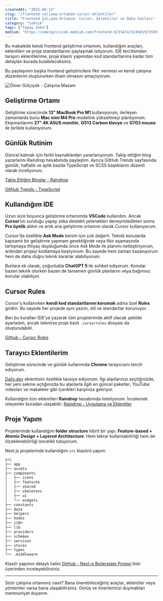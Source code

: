 ```yaml
---
createdAt: "2025-08-13"
slug: "/frontend-calisma-ortamim-cursor-eklentiler"
title: "Frontend Çalışma Ortamım: Cursor, Eklentiler ve Daha Fazlası"
category: "teknik"
tags: ["Yapay Zeka"]
medium: "https://omergulcicek.medium.com/frontend-%C3%A7al%C4%B1%C5%9Fma-ortam%C4%B1m-cursor-eklentiler-ve-daha-fazlas%C4%B1-d0b63064fe25"
---
```


Bu makalede kendi frontend geliştirme ortamımı, kullandığım araçları, eklentileri ve proje standartlarımı paylaşmak istiyorum. IDE tercihimden tarayıcı eklentilerime, proje klasör yapımdan kod standartlarıma kadar tüm detayları burada bulabileceksiniz.

Bu paylaşımın başka frontend geliştiricilere fikir vermesi ve kendi çalışma düzenlerini oluştururken ilham olmasını amaçlıyorum.

![Ömer Gülçiçek - Çalışma Masam](/blog/2025-08-13/calisma-masam.JPG)

## Geliştirme Ortamı

Geliştirme sürecimde **13" MacBook Pro M1** kullanıyorum, ilerleyen zamanlarda bunu **Mac mini M4 Pro** modeline yükseltmeyi planlıyorum. Ekipmanlarımı **27" 4K ASUS monitör**, **G513 Carbon klavye** ve **G703 mouse** ile birlikte kullanıyorum.

## Günlük Rutinim

Güncel kalmak için farklı kaynaklardan yararlanıyorum. Takip ettiğim blog yazarlarını Raindrop hesabımda paylaştım. Ayrıca GitHub Trends sayfasında günlük, haftalık ve aylık bazda TypeScript ve SCSS başlıklarını düzenli olarak inceliyorum.

[Takip Ettiğim Bloglar - Raindrop](https://raindrop.io/omergulcicek/takip-ettigim-bloglar-58171252)

[GitHub Trends - TypeScript](https://github.com/trending/typescript?since=weekly&spoken_language_code=)

## Kullandığım IDE

Uzun süre boyunca geliştirme ortamımda **VSCode** kullandım. Ancak **Cursor**’un sunduğu yapay zeka destekli yetenekleri deneyimledikten sonra **Pro üyelik** aldım ve artık ana geliştirme ortamım olarak Cursor kullanıyorum.

Cursor’da özellikle **Ask Mode** benim için çok değerli. Teknik konularda kapsamlı bir geliştirme yapmam gerektiğinde veya fikir aşamasında tartışmaya ihtiyaç duyduğumda önce Ask Mode ile planımı netleştiriyorum, ardından projeyi kodlamaya başlıyorum. Bu sayede hem zaman kazanıyorum hem de daha doğru teknik kararlar alabiliyorum.

Bunlara ek olarak, çoğunlukla **ChatGPT 5** ile sohbet ediyorum. Konular bazen teknik olurken bazen de tamamen günlük planlarım veya bağımsız konular olabiliyor.

## Cursor Rules

Cursor’u kullanırken **kendi kod standartlarımı korumak** adına özel **Rules** girdim. Bu sayede her projede aynı yazım, stil ve standartlar korunuyor.

Ben bu kuralları IDE’ye yazarak tüm projelerimde aktif olacak şekilde ayarladım, ancak istenirse proje bazlı `.cursorrules` dosyası da oluşturulabilir.

[Github - Cursor Rules](https://github.com/omergulcicek/notes/blob/main/config/cursor.md)

## Tarayıcı Eklentilerim

Geliştirme sürecinde ve günlük kullanımda **Chrome** tarayıcısını tercih ediyorum.

[Daily.dev](https://daily.dev/) eklentisini özellikle tavsiye ediyorum. İlgi alanlarınızı seçtiğinizde, her yeni sekme açtığınızda bu alanlarla ilgili en güncel paketler, YouTube videoları ve makaleler gibi içerikleri karşınıza getiriyor.

Kullandığım tüm eklentileri **Raindrop** hesabımda listeliyorum. İncelemek isteyenler buradan ulaşabilir:
[Raindrop - Uygulama ve Eklentiler](https://raindrop.io/omergulcicek/uygulama-ve-eklentiler-53474205)

## Proje Yapım

Projelerimde kullandığım **folder structure** hibrit bir yapı: **Feature-based + Atomic Design + Layered Architecture**.
Hem tekrar kullanılabilirliği hem de ölçeklenebilirliği öncelikli tutuyorum.

Next.js projelerinde kullandığım `src` klasörü yapım:

```bash
src
├── app
├── assets
├── components
│   ├── icons
│   ├── features
│   ├── shared
│   ├── skeletons
│   ├── ui
│   └── widgets
├── constants
├── data
├── helpers
├── hooks
├── i18n
├── lib
├── providers
├── schemas
├── services
├── stores
├── types
└── .middleware
```

Klasör yapımın detaylı halini [GitHub - Next.js Boilerplate Projesi](https://github.com/omergulcicek/nextjs-boilerplate) linki üzerinden inceleyebilirsiniz.

***

Sizin çalışma ortamınız nasıl? Bana önerebileceğiniz araçlar, eklentiler veya yöntemler varsa bana ulaşabilirsiniz. Görüş ve önerilerinizi duymaktan memnuniyet duyarım.